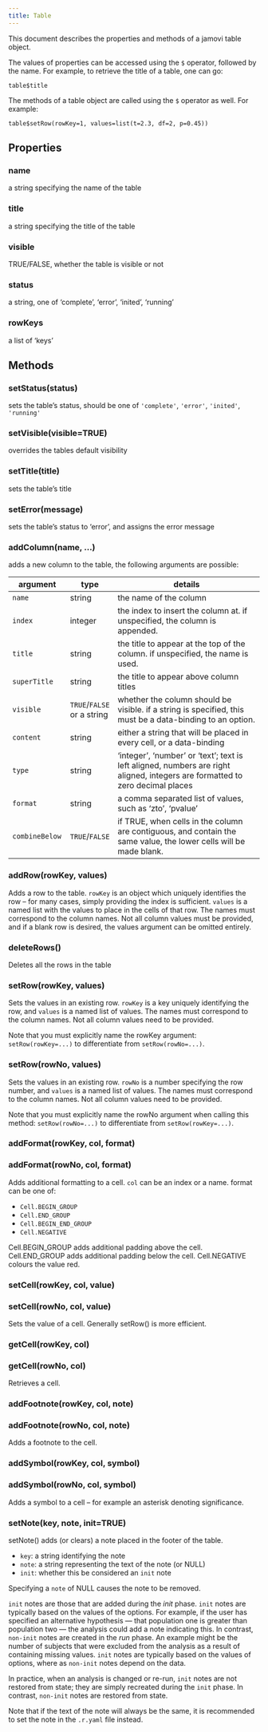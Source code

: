 ```yaml
---
title: Table
---
```


This document describes the properties and methods of a jamovi table object.

The values of properties can be accessed using the `$` operator, followed by the name. For example, to retrieve the title of a table, one can go:

```
table$title
```

The methods of a table object are called using the `$` operator as well. For example:

```
table$setRow(rowKey=1, values=list(t=2.3, df=2, p=0.45))
```

## Properties

### name

a string specifying the name of the table

### title

a string specifying the title of the table

### visible

TRUE/FALSE, whether the table is visible or not

### status

a string, one of 'complete', 'error', 'inited', 'running'

### rowKeys

a list of 'keys'

## Methods

### setStatus(status)

sets the table's status, should be one of `'complete'`, `'error'`, `'inited'`, `'running'`

### setVisible(visible=TRUE)

overrides the tables default visibility

### setTitle(title)

sets the table's title

### setError(message)

sets the table's status to 'error', and assigns the error message

### addColumn(name, ...)

adds a new column to the table, the following arguments are possible:

 argument       | type    | details
----------------|---------|------------------------------------------
 `name`         | string  | the name of the column
 `index`        | integer | the index to insert the column at. if unspecified, the column is appended.
 `title`        | string  | the title to appear at the top of the column. if unspecified, the name is used.
 `superTitle`   | string  | the title to appear above column titles
 `visible`      | `TRUE`/`FALSE` or a string | whether the column should be visible. if a string is specified, this must be a data-binding to an option.
 `content`      | string  | either a string that will be placed in every cell, or a data-binding
 `type`         | string  | 'integer', 'number' or 'text'; text is left aligned, numbers are right aligned, integers are formatted to zero decimal places
 `format`       | string  | a comma separated list of values, such as 'zto', 'pvalue'
 `combineBelow` | `TRUE`/`FALSE` | if TRUE, when cells in the column are contiguous, and contain the same value, the lower cells will be made blank.

### addRow(rowKey, values)

Adds a row to the table. `rowKey` is an object which uniquely identifies the row -- for many cases, simply providing the index is sufficient. `values` is a named list with the values to place in the cells of that row. The names must correspond to the column names. Not all column values must be provided, and if a blank row is desired, the values argument can be omitted entirely.

### deleteRows()

Deletes all the rows in the table

### setRow(rowKey, values)

Sets the values in an existing row. `rowKey` is a key uniquely identifying the row, and `values` is a named list of values. The names must correspond to the column names. Not all column values need to be provided.

Note that you must explicitly name the rowKey argument: `setRow(rowKey=...)` to differentiate from `setRow(rowNo=...)`.

### setRow(rowNo, values)

Sets the values in an existing row. `rowNo` is a number specifying the row number, and `values` is a named list of values. The names must correspond to the column names. Not all column values need to be provided.

Note that you must explicitly name the rowNo argument when calling this method: `setRow(rowNo=...)` to differentiate from `setRow(rowKey=...)`.

### addFormat(rowKey, col, format)
### addFormat(rowNo,  col, format)

Adds additional formatting to a cell. `col` can be an index or a name. format can be one of:

 - `Cell.BEGIN_GROUP`
 - `Cell.END_GROUP`
 - `Cell.BEGIN_END_GROUP`
 - `Cell.NEGATIVE`

Cell.BEGIN_GROUP adds additional padding above the cell. Cell.END_GROUP adds additional padding below the cell. Cell.NEGATIVE colours the value red.

### setCell(rowKey, col, value)
### setCell(rowNo,  col, value)

Sets the value of a cell. Generally setRow() is more efficient.

### getCell(rowKey, col)
### getCell(rowNo,  col)

Retrieves a cell.

### addFootnote(rowKey, col, note)
### addFootnote(rowNo,  col, note)

Adds a footnote to the cell.

### addSymbol(rowKey, col, symbol)
### addSymbol(rowNo,  col, symbol)

Adds a symbol to a cell -- for example an asterisk denoting significance.

### setNote(key, note, init=TRUE)

setNote() adds (or clears) a note placed in the footer of the table.

 - `key`: a string identifying the note
 - `note`: a string representing the text of the note (or NULL)
 - `init`: whether this be considered an `init` note

Specifying a `note` of NULL causes the note to be removed.

`init` notes are those that are added during the *init* phase. `init` notes are typically based on the values of the options. For example, if the user has specified an alternative hypothesis --- that population one is greater than population two --- the analysis could add a note indicating this. In contrast, `non-init` notes are created in the *run* phase. An example might be the number of subjects that were excluded from the analysis as a result of containing missing values. `init` notes are typically based on the values of options, where as `non-init` notes depend on the data.

In practice, when an analysis is changed or re-run, `init` notes are not restored from state; they are simply recreated during the `init` phase. In contrast, `non-init` notes are restored from state.

Note that if the text of the note will always be the same, it is recommended to set the note in the `.r.yaml` file instead.
